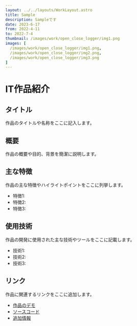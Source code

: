 ```yaml
---
layout: ../../layouts/WorkLayout.astro
title: Sample
description: Sampleです
date: 2023-6-17
from: 2022-4-11
to: 2022-7-4
thumbnail: /images/work/open_close_logger/img1.png
images: [
  /images/work/open_close_logger/img1.png,
  /images/work/open_close_logger/img2.png,
  /images/work/open_close_logger/img3.png
]
---
```


# IT作品紹介

## タイトル

作品のタイトルや名称をここに記入します。

## 概要

作品の概要や目的、背景を簡潔に説明します。

## 主な特徴

作品の主な特徴やハイライトポイントをここに列挙します。

- 特徴1: 
- 特徴2: 
- 特徴3: 

## 使用技術

作品の開発に使用された主な技術やツールをここに記載します。

- 技術1:
- 技術2:
- 技術3:

## リンク

作品に関連するリンクをここに追加します。

- [作品のデモ](デモのURL)
- [ソースコード](ソースコードのURL)
- [追加情報](追加情報のURL)
